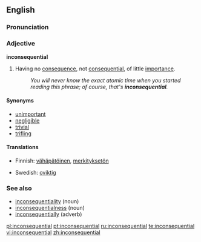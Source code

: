 ==English==

===Pronunciation===
{{ipacregion|Canada}} {{ipac|ɪnˌkɑnsəˈkwɛnʃəl|en-ca-synth-inconsequential.ogg|CA synth}}

===Adjective===
'''inconsequential'''

# Having no [[consequence]], not [[consequential]], of little [[importance]].
#: ''You will never know the exact atomic time when you started reading this phrase; of course, that's '''inconsequential'''.''

====Synonyms====
*[[unimportant]]
*[[negligible]]
*[[trivial]]
*[[trifling]]

====Translations====
{{trans-top|Having no consequence}}
*Finnish: [[vähäpätöinen]], [[merkityksetön]]
{{trans-mid}}
*Swedish: [[oviktig]]
{{trans-bottom}}

===See also===
*[[inconsequentiality]] (noun)
*[[inconsequentialness]] (noun)
*[[inconsequentially]] (adverb)

[[pl:inconsequential]]
[[pt:inconsequential]]
[[ru:inconsequential]]
[[te:inconsequential]]
[[vi:inconsequential]]
[[zh:inconsequential]]